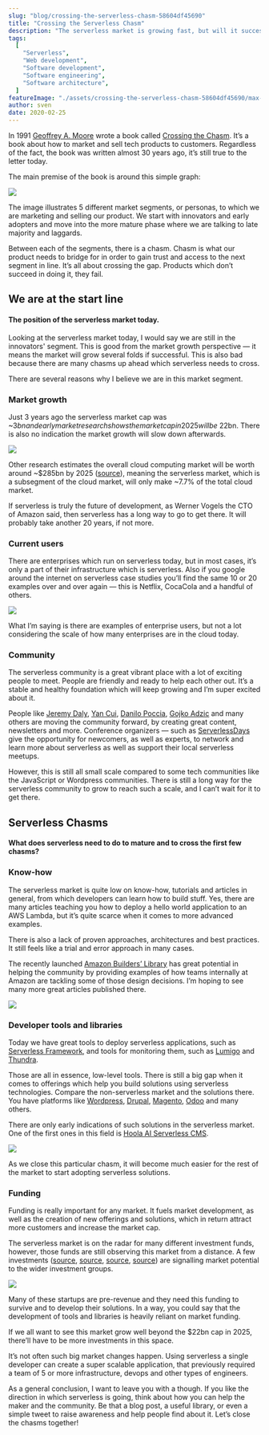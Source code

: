 ```yaml
---
slug: "blog/crossing-the-serverless-chasm-58604df45690"
title: "Crossing the Serverless Chasm"
description: "The serverless market is growing fast, but will it successfully tackle all the challenges along the way to achieve its full potential?"
tags:
  [
    "Serverless",
    "Web development",
    "Software development",
    "Software engineering",
    "Software architecture",
  ]
featureImage: "./assets/crossing-the-serverless-chasm-58604df45690/max-4800-14luyCyf1R5KdxSzi-yQwWA.png"
author: sven
date: 2020-02-25
---
```


In 1991 [Geoffrey A. Moore](https://en.wikipedia.org/wiki/Geoffrey_Moore) wrote a book called [Crossing the Chasm](https://www.amazon.com/Crossing-Chasm-Marketing-High-Tech-Mainstream/dp/0060517123). It’s a book about how to market and sell tech products to customers. Regardless of the fact, the book was written almost 30 years ago, it’s still true to the letter today.

The main premise of the book is around this simple graph:

![](./assets/crossing-the-serverless-chasm-58604df45690/max-4520-1q4rfUGBJMWaBdC0_QLqcqA.png)

The image illustrates 5 different market segments, or personas, to which we are marketing and selling our product. We start with innovators and early adopters and move into the more mature phase where we are talking to late majority and laggards.

Between each of the segments, there is a chasm. Chasm is what our product needs to bridge for in order to gain trust and access to the next segment in line. It’s all about crossing the gap. Products which don’t succeed in doing it, they fail.

## We are at the start line

#### The position of the serverless market today.

Looking at the serverless market today, I would say we are still in the innovators' segment. This is good from the market growth perspective — it means the market will grow several folds if successful. This is also bad because there are many chasms up ahead which serverless needs to cross.

There are several reasons why I believe we are in this market segment.

### Market growth

Just 3 years ago the serverless market cap was ~$3bn and early market research shows the market cap in 2025 will be ~$22bn. There is also no indication the market growth will slow down afterwards.

![](./assets/crossing-the-serverless-chasm-58604df45690/max-2392-15bjxZM64uu5yUzafcV1jLg.png)

Other research estimates the overall cloud computing market will be worth around ~\$285bn by 2025 ([source](https://www.prnewswire.com/news-releases/cloud-computing-market-share-is-estimated-to-reach-us-285-3-billion-by-the-end-of-2025--with-a-cagr-of-29-2---valuates-reports-300946299.html)), meaning the serverless market, which is a subsegment of the cloud market, will only make ~7.7% of the total cloud market.

If serverless is truly the future of development, as Werner Vogels the CTO of Amazon said, then serverless has a long way to go to get there. It will probably take another 20 years, if not more.

### Current users

There are enterprises which run on serverless today, but in most cases, it’s only a part of their infrastructure which is serverless. Also if you google around the internet on serverless case studies you’ll find the same 10 or 20 examples over and over again — this is Netflix, CocaCola and a handful of others.

![](./assets/crossing-the-serverless-chasm-58604df45690/max-1276-17aJUrnU8wUgw69kuy57PSg.png)

What I’m saying is there are examples of enterprise users, but not a lot considering the scale of how many enterprises are in the cloud today.

### Community

The serverless community is a great vibrant place with a lot of exciting people to meet. People are friendly and ready to help each other out. It’s a stable and healthy foundation which will keep growing and I’m super excited about it.

People like [Jeremy Daly](https://twitter.com/jeremy_daly), [Yan Cui](https://twitter.com/theburningmonk), [Danilo Poccia](https://twitter.com/danilop), [Gojko Adzic](https://twitter.com/gojkoadzic) and many others are moving the community forward, by creating great content, newsletters and more. Conference organizers — such as [ServerlessDays](https://serverlessdays.io/) give the opportunity for newcomers, as well as experts, to network and learn more about serverless as well as support their local serverless meetups.

However, this is still all small scale compared to some tech communities like the JavaScript or Wordpress communities. There is still a long way for the serverless community to grow to reach such a scale, and I can’t wait for it to get there.

## Serverless Chasms

#### What does serverless need to do to mature and to cross the first few chasms?

### Know-how

The serverless market is quite low on know-how, tutorials and articles in general, from which developers can learn how to build stuff. Yes, there are many articles teaching you how to deploy a hello world application to an AWS Lambda, but it’s quite scarce when it comes to more advanced examples.

There is also a lack of proven approaches, architectures and best practices. It still feels like a trial and error approach in many cases.

The recently launched [Amazon Builders’ Library](https://aws.amazon.com/builders-library/) has great potential in helping the community by providing examples of how teams internally at Amazon are tackling some of those design decisions. I’m hoping to see many more great articles published there.

![](./assets/crossing-the-serverless-chasm-58604df45690/max-3508-1jNeE8oKynp5d_CuXPjZ29Q.png)

### Developer tools and libraries

Today we have great tools to deploy serverless applications, such as [Serverless Framework](https://serverless.com/), and tools for monitoring them, such as [Lumigo](https://lumigo.io/) and [Thundra](https://www.thundra.io/).

Those are all in essence, low-level tools. There is still a big gap when it comes to offerings which help you build solutions using serverless technologies. Compare the non-serverless market and the solutions there. You have platforms like [Wordpress](https://wordpress.org/), [Drupal](https://www.drupal.org/), [Magento](https://magento.com/), [Odoo](https://www.odoo.com/) and many others.

There are only early indications of such solutions in the serverless market. One of the first ones in this field is [Hoola AI Serverless CMS](https://www.hoola.ai/).

![](./assets/crossing-the-serverless-chasm-58604df45690/max-2400-0L0X2jcyoez2uMZxG.jpg)

As we close this particular chasm, it will become much easier for the rest of the market to start adopting serverless solutions.

### Funding

Funding is really important for any market. It fuels market development, as well as the creation of new offerings and solutions, which in return attract more customers and increase the market cap.

The serverless market is on the radar for many different investment funds, however, those funds are still observing this market from a distance. A few investments ([source](https://techcrunch.com/2020/01/16/epsagon-scores-16m-series-a-to-monitor-modern-development-environments/), [source](https://techcrunch.com/2020/01/22/triggermesh/), [source](https://techcrunch.com/2020/01/22/thundra-nabs-4m-series-a-to-secure-and-troubleshoot-serverless-workloads/?utm_source=home&utm_medium=topbar&utm_campaign=Series%20A%20Funding), [source](https://techcrunch.com/2019/10/29/webiny-announces-347k-seed-to-build-open-source-serverless-cms/)) are signalling market potential to the wider investment groups.

![](./assets/crossing-the-serverless-chasm-58604df45690/max-2148-1c0rqIfuxurmJkI_QYrhROw.png)

Many of these startups are pre-revenue and they need this funding to survive and to develop their solutions. In a way, you could say that the development of tools and libraries is heavily reliant on market funding.

If we all want to see this market grow well beyond the \$22bn cap in 2025, there’ll have to be more investments in this space.

It’s not often such big market changes happen. Using serverless a single developer can create a super scalable application, that previously required a team of 5 or more infrastructure, devops and other types of engineers.

As a general conclusion, I want to leave you with a though. If you like the direction in which serverless is going, think about how you can help the maker and the community. Be that a blog post, a useful library, or even a simple tweet to raise awareness and help people find about it. Let’s close the chasms together!
